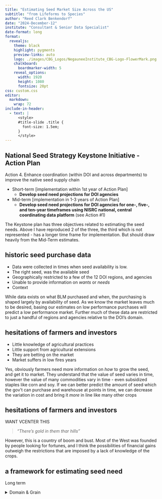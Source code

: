 ```yaml
---
title: "Estimating Seed Market Size Across the US"
subtitle: "from Lifeforms to Species"
author: "Reed Clark Benkendorf"
date: "2024-December-12"
institute: "Consultant & Senior Data Specialist"
date-format: long
format: 
  revealjs:
    theme: black
    highlight: pygments
    preview-links: auto
    logo: ./images/CBG_Logos/NegauneeInstitute_CBG-Logo-FlowerMark.png
    chalkboard: 
      boardmarker-width: 5
    reveal_options:
      width: 1920
      height: 1080
      fontsize: 20pt
css: custom.css
editor: 
  markdown: 
    wrap: 72
include-in-header:
  - text: |
      <style>
      #title-slide .title {
        font-size: 1.5em;
      }
      </style>
---
```


## National Seed Strategy Keystone Initiative - Action Plan  

Action 4. Enhance coordination (within DOI and across departments) to improve the native seed supply chain 

- Short-term [implementation within 1st year of Action Plan]  
  - **Develop seed need projections for DOI agencies**  
  
- Mid-term [implementation in 1-3 years of Action Plan]  
  - **Develop seed need projections for DOI agencies for one-, five-, and ten-year timeframes using NISRC national, central coordinating data platform** (see Action #1)  
  
::: notes
The Keystone plan has three objectives related to estimating the seed needs. Above I have reproduced 2 of the three, the third which is not represented - has a longer time frame for implementation. But should draw heavily from the Mid-Term estimates. 
:::

## historic seed purchase data  

::: {.incremental}
- Data were collected in times when seed availability is low.  
- The right seed, was the available seed   
- Geographically restricted to a few of the 12 DOI regions, and agencies  
- Unable to provide information on *wants* or *needs*  
- Context  
:::

::: notes 
While data exists on what BLM purchased and when, the purchasing is shaped largely by availability of seed. As we know the market leaves much to be desired, basing our estimates on low performance purchases will predict a low performance market. 
Further much of these data are restricted to just a handful of regions and agencies relative to the DOI's domain. 
:::

## hesitations of farmers and investors  

::: {.incremental}
- Little knowledge of agricultural practices
- Little support from agricultural extensions  
- They are betting on the market  
- Market suffers in low fires years  
:::

::: notes
Yes, obviously farmers need more information on *how* to grow the seed, and get it to market. They understand that the value of seed varies in time, however the value of many commodities vary in time - even subsidized staples like corn and soy. If we can better predict the amount of seed which the gov't can purchase and warehouse at points in time, we can decrease the variation in cost and bring it *more* in line like many other crops 
:::

## hesitations of farmers and investors


WANT VCENTER THIS 

> *"There's gold in them thar hills"* 

::: notes
However, this is a country of boom and bust. Most of the West was founded by people looking for fortunes, and I think the possibilities of financial gains outweigh the restrictions that are imposed by a lack of knowledge of the crops. 
:::

## a framework for estimating seed need 

Long term  

<details> 
<summary>Domain & Grain</summary>
Domain: 
  - DOI Regions
  - Each DOI Agency 
- Temporal Grain: Annual
- Spatial Grain: 30m 
</details

$$

$$

::: notes
Ideally we could estimate the demand for native seeds for the next 3-7 years reliably. This would allow for a crop to be purpose grown, e.g. for an anticipated wildfire of a certain size. 
However, It is likely to be some time before we can properly estimate the amount of area which will experience a disaster at X point in time in Y space.  

But when we do get there, we are going to need most of the same variables which we need to start gathering now. Accordingly we can begin our estimates of seed market need at both the short and mid term time points, and later incorporate these data into a long term model. 
::: 

## modelling framework - short term 

## short term - snapshot 

## modelling framework - mid term 

## modelling framework - long term  

## a framework for associating costs with seed need  

## modelling framework what do we need to achieve mid-term estimates?   

## an R package for seed need estimates   

- Reproducible  
- Avoids code going to waste and being re-invented  
- Allows others to engage with problems at their 'head' rather than building up a code base to play catch up.  

## Proposal  

## Timeframe  


